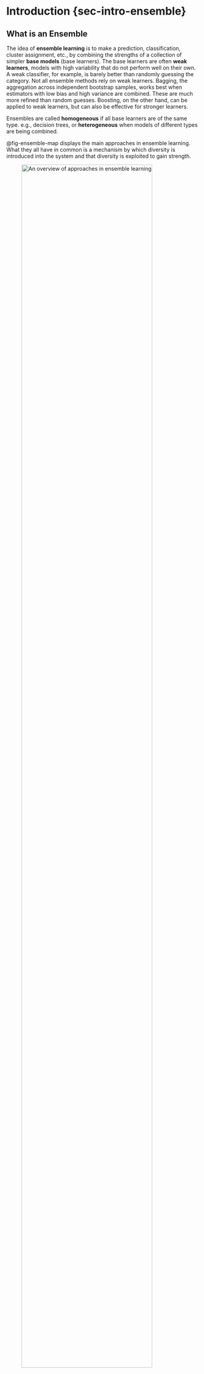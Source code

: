 
# Introduction {sec-intro-ensemble}

## What is an Ensemble

The idea of **ensemble learning** is to make a prediction, classification, 
cluster assignment, etc., by combining the strengths of a collection of simpler 
**base models** (base learners). The base learners are often **weak learners**, 
models with high variability that do not perform well on their own. A weak 
classifier, for example, is barely better than randomly guessing the category.
Not all ensemble methods rely on weak learners. Bagging, the aggregation across
independent bootstrap samples, works best when estimators with low bias and high
variance are combined. These are much more refined than random guesses. 
Boosting, on the other hand, can be applied to weak learners, but can also be 
effective for stronger learners.

Ensembles are called **homogeneous** if all base learners are of the same type. 
e.g., decision trees, or **heterogeneous** when models of different types are 
being combined.

@fig-ensemble-map displays the main approaches in ensemble learning. What they 
all have in common is a mechanism by which diversity is introduced into the 
system and that diversity is exploited to gain strength.

![An overview of approaches in ensemble learning](images/EnsemblesMindMap.png){fig-align="center" width="90%" .lightbox #fig-ensemble-map}

In **stacking** (also called stacked generalization), for example, base learners 
come from different model families. If the goal is classification of observations, 
base learners can be decision trees, logistic regression models, support vector 
machines, neural networks, naive Bayes classifiers, and so on. Each of these has 
its strengths and weaknesses. The diversity of classification methods, once 
combined into a single classifier, hopefully combines the strengths of the 
methods and allays their weaknesses.

The base learners, whether homogeneous or heterogeneous, need to be combined 
into an overall output. In heterogeneous ensembles, another model, the so-called 
**meta learner** is built for that purpose. In homogeneous ensembles the 
combination is often a simple summing, averaging, or majority voting. This comes 
at the expense of interpretability--a single decision tree is intrinsically 
interpretable, a decision based on 500 trees built with different inputs and 
splits is much less interpretable. On the other hand, ensemble techniques can 
perform extremely well. So well that random forests or boosting methods such as 
GBM or XGBoost have become de-facto standard approaches for many data scientists 
and machine learners.

To understand why ensembles are powerful, let's take a look at a very simple 
situation: the sample mean in a random sample. Suppose we are drawing a random 
sample $Y_1, \cdots, Y_n$ from a population with mean $\mu$ and variance $\sigma^2$. 
To estimate $\mu$, we could use each of the $Y_i$ as an estimator; after all, 
they are unbiased estimators for $\mu$
$$
\text{E}[Y_i] = \mu,  \quad \forall i
$$

The preferred estimator, however, is the sample mean 
$$
\overline{Y} = \frac{1}{n} \sum_{i=1}^n Y_i
$$

We prefer $\overline{Y}$ over $Y_i$ as an estimator of $\mu$ because
$$
\text{Var}[Y_i] = \sigma^2 \quad \text{Var}[\overline{Y}] = \frac{\sigma^2}{n}
$$

The variance of the sample mean can be made arbitrarily small by drawing a larger sample. The effect of reducing variability is particularly strong when $\sigma^2$ is large. When $\sigma^2 \rightarrow 0$, $\overline{Y}$ provides less of an advantage as an estimator of $\mu$ over $Y_i$. And if $\sigma^2 = 0$, then it makes no sense to draw more than a single observation. $Y_1 = Y_2 = \cdots = Y_n = \mu$. After drawing one observation we know the mean.

Averaging has a very powerful effect on reducing variability. And that effect is greater if the things being averaged are highly variable. Averaging things that do not vary does not buy as much. From these considerations flow two approaches to create a statistical model with small prediction error or high accuracy:

- Carefully craft a single model that captures the variability in the data very well

- Average a bunch of models that have high variability and small bias.

You can see how the concept of diversity plays into homogeneous ensembles. The more variable--the more diverse--the weak learners are, the more impact  averaging has on their individual predictions or classifications.

## The Bootstrap {#sec-ensemble-bootstrap}

The **bootstrap** is a powerful (re-)sampling procedure through which one can build up the empirical distribution of any quantity of interest. By taking a sufficiently large number of bootstrap samples, the empirical distribution can be made close to the real distribution of the quantity. Such a procedure has many applications, for example, to estimate the variability of a statistic or to average  ensembles.

Suppose you have a data set of size $n$. A bootstrap sample is a sample from the data, of the same size $n$, drawn **with** replacement. 
The bootstrap procedure is to draw $B$ bootstrap samples, repeat the analysis for each of them, and compute summary statistics (mean, standard deviation) across the $B$ results.

### Variance Estimation

:::{.example}
::::{.example-header}
Example: The Variance of $R^2$
::::
::::{.example-container}
One application of the bootstrap is to estimate the variability of a statistic. Take $R^2$ in the classical linear model, for example. It is reported by software, but we never get an estimate of its standard error. Since 
$$
R^2 = 1 - \frac{\sum_{i=1}^n(Y_i - \widehat{Y}_i)^2}{\sum_{i=1}^n(Y_i - \overline{Y})}
$$
depends on random variables, it is also a random variable. The bootstrap allows us to build up an empirical distribution of $R^2$ values by resampling the data set over and over, fitting the linear model and computing its $R^2$ each time, and then simply computing the standard deviation of the $R^2$ values.

Suppose we wish to estimate the variance of $R^2$ in a quadratic linear model predicting mileage per gallon from horsepower in the `Auto` data.
The `boot` function in the `boot` library performs the bootstrap sampling based on a dataframe and a user-supplied function that returns the quantities of interest.

``` r
library(ISLR2)
library(boot)

boot.fn <- function(data, index) {
    summary(lm(mpg ~ poly(horsepower,2), data=data, subset=index))$r.squared
}
set.seed(123)
b <- boot(data=Auto, boot.fn, R=1000)

b$t[1:10]

b
```

The array `b$t` contains the results computed from the $B=1,000$ bootstrap samples. The $R^2$ of the polynomial regression was `{r} round(b$t[1],4)` in the first bootstrap sample, `{r} round(b$t[2],4)` in the second bootstrap sample, and so on.

The $R^2$ statistic for the original data is `{r} round(b$t0,4)`. The `std. error` is the standard deviation of the 1000 bootstrap estimates of $R^2$, `sd(b$t) =` `{r} round(sd(b$t),4)`. The `bias` reported by `boot` is the difference between the mean of the bootstrap result and the estimate based on the original data:

```r
mean(b$t) - b$t0
```

How many bootstrap samples should you draw? The good news is that there is no overfitting when increasing $B$. You need to draw as many samples as necessary to stabilize the estimate. Increase $B$ to the point where the estimate does not change in significant digits.

```r
sd(boot(data=Auto, boot.fn, R=2000)$t)
sd(boot(data=Auto, boot.fn, R=4000)$t)
sd(boot(data=Auto, boot.fn, R=5000)$t)
```
After several thousand bootstrap samples, the estimate of the standard deviation of $R^2$ has stabilized to three decimal places. If we are satisfied with that level of accuracy, we have drawn enough bootstrap samples. If precision to four decimal places is required, $B$ must be increased further.
::::
:::

Why are we introducing the bootstrap now, under ensemble learning? If the bootstrap procedure is useful to estimate a quantity, then we can use it to make predictions or classifications. The $B$ bootstrap samples are variations of the original data, we can think of sampling with replacement as introducing diversity between the data sets and the resulting variability can be dampened by averaging. That is the idea behind **bagging**, a homogeneous ensemble method.

### Out-of-bag Error

Before we move to bagging, it is insightful to learn more about the structure of the bootstrap samples. Since sampling is with replacement, some observations will appear once in the bootstrap sample, some will appear more than once, and others will not appear at all. 

Consider a single bootstrap sample from a dataframe with $n$ observations. The probability that the $n$^th^ observation selected into the bootstrap sample is the $j$^th^ observation in the data frame is $1/n$, because sampling is with replacement. The complement, the probability that the $n$^th^ bootstrap observation is **not** the $j$^th^ obs is $1-1/n$. It follows that in a bootstrap sample of size $n$, the probability that a particular observation is **not** included is 
$$
(1 - 1/n)^n \approx 1/3
$$

As $n$ grows, this probability quickly approaches 1/3. @fig-bootstrap-prob displays $(1-1/n)^n$ as a function of $n$. The asymptote near 1/3 is reached for small data set sizes (> 10). 

```r
#| fig.cap: Probability of an observation to be included in a bootstrap sample.
#| label: fig-bootstrap-prob

n <- seq(1,50,1)
p <- (1-1/n)^n
plot(n,p,xlab="Data set size", ylab="Pr(obs not included)",
     type="l",bty="l",las=1,lwd=2)
abline(h=1/3,lty="dashed")
```

A bootstrap sample will contain about 2/3 of the observations from the original dataframe, some with repeated values. The other third of the observations are a natural **hold-out sample** for this bootstrap sample. The bootstrap procedure thus also provides a mechanism to estimate the test error similar to a cross-validation procedure. Two methods come to mind to use the bootstrap samples to estimate the test error:

In each of the $B$ bootstrap samples, compute the test error based on the $m$ observations **not** included in this sample. This set of observations is called the **out-of-bag** set

If the criterion is mean-squared prediction error, this would be for the $j$^th^ bootstrap sample
$$
\text{MSE}_{Te}^{(j)} = \frac{1}{m} \sum_{k=1}^m (y_k - \widehat{y}_k)^2
$$
The overall test error is the average of the $B$ out-of-bag errors:
$$
\text{MSE}_{Te} = \frac{1}{B}\sum_{j=1}^B \text{MSE}_{Te}^{(j)}
$$

Another method of computing the out-of-bag error is to compute the predicted value for an observation whenever it is out-of-bag. This yields about $B/3$ predicted values for each observation, and when averaged, an overall out-of-bag prediction for $y_i$. The overall error is then computed from the $n$ out-of-bag predictions. This estimate, for $B$ sufficiently large, is equivalent to the leave-one-out prediction error, but it is not identical to the leave-one-out error because bootstrapping involves a random element and LOOCV is deterministic.

The following function computes the out-of-bag error estimates both ways for the `Auto` data and the model
$$
\text{mpg} = \beta_0 + \beta_1\text{horsepower} + \beta_2\text{horsepower}^2 + \epsilon
$$
and compares them to the LOOCV error:

1. Computing $\text{MSE}_{Te}^{(j)}$ for each bootstrap sample and averaging those (a mean across $B$ quantities)
2. Averaging the individual $B/3$ out-of-bag predictions and computing the mean of those (a mean across $n$ quantities)

```r

OOB_error <- function(B=1000) {
    n <- dim(Auto)[1]

    # Compute LOOCV error first
    reg <- lm(mpg ~ poly(horsepower,2), data=Auto)
    leverage <- hatvalues(reg)
    PRESS_res <- reg$residuals / (1-leverage)
    PRESS <- sum(PRESS_res^2)
    loocv_error <- PRESS/length(leverage);

    ind <- seq(1,n,1)
    MSE_Te <- 0
    oob_preds <- matrix(0,nrow=n,ncol=2)
    # draw the bootstrap samples
    for(i in 1:B) {
        bs <- sample(n,n,replace=TRUE) # replace=TRUE is important here!
        oob_ind <- !(ind %in% bs)  # the index of out-of-bag observations
        reg <- lm(mpg ~ poly(horsepower,2), data=Auto[bs,])
        # predict the response for the out-of-bag observations
        oob_pred <- predict(reg,newdata=Auto[oob_ind,])
        # accumulate predictions of the out-of-bag observations
        oob_preds[oob_ind,1] <- oob_preds[oob_ind,1] + oob_pred
        oob_preds[oob_ind,2] <- oob_preds[oob_ind,2] + 1
        # Accumulate mean-square prediction errors in the jth bootstrap sample
        MSE_Te <- MSE_Te + mean((oob_pred - Auto[oob_ind,"mpg"])^2)
    }
    # Average the MSE_Te^(j) across the B samples
    MSE_Te <- MSE_Te / B

    # Compute the average predictions for the n observations
    # oobs_preds[,2] will be approximately B/3 for each observation
    oob_preds[,1] <- oob_preds[,1] / oob_preds[,2]
    oob_error <- mean((oob_preds[,1]-Auto[,"mpg"])^2)

    return(list(MSE_Te=MSE_Te, OOB_error=oob_error, LOOCV=loocv_error))
}

set.seed(765)
oe <- OOB_error(B=1000)
oe
```
The `OOB_error` estimate based on the averaged predictions is very close to the leave-one-out prediction error.

